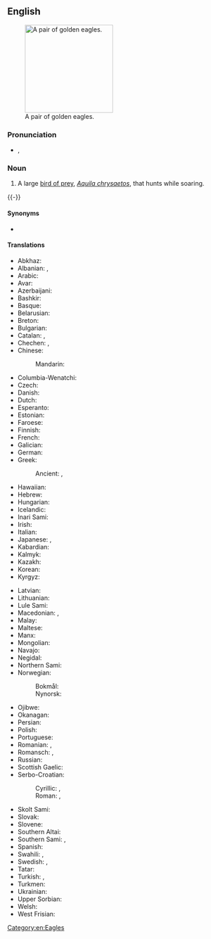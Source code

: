 {{also|golden-eagle}}
==English==
{{wikipedia}}
[[Image:Golden_eagle.jpg|thumb|right|200px|A pair of golden eagles.]]

===Pronunciation===
* {{enPR|gōld'ən ē'gəl}}, {{IPA|en|/ˈɡəʊl.dən ˈiː.ɡəl/}}

===Noun===
{{en-noun}}

# A large [[bird of prey]], ''[[Aquila chrysaetos]]'', that hunts while soaring.
{{-}}

====Synonyms====
* {{l|en|berkut}}

====Translations====
{{trans-top|large bird of prey}}
* Abkhaz: {{t|ab|ахалза́|sc=Cyrl}}
* Albanian: {{t|sq|shqipe mali|f}} {{t|sq|shqiponjë e maleve|f}}, {{t+|sq|larash|m}}
* Arabic: {{t|ar|عُقَاب ذَهَبِيّ|m}}
* Avar: {{t|av|хъвекцӏум}}
* Azerbaijani: {{t|az|berqut}}
* Bashkir: {{t|ba|бөркөт}}
* Basque: {{t|eu|arrano beltz}}
* Belarusian: {{t|be|бе́ркут|m}}
* Breton: {{t|br|erer meur}}
* Bulgarian: {{t|bg|ска́лен о́рел|m}}
* Catalan: {{t|ca|àguila daurada|f}}, {{t|ca|àguila reial|f}}
* Chechen: {{t|ce|цӏокъ-аьрзу}}, {{t|ce|дарта}}
* Chinese:
*: Mandarin: {{t|cmn|金雕|tr=jīndiāo|sc=Hani}}
* Columbia-Wenatchi: {{t|col|məlqnúpš}}
* Czech: {{t+|cs|orel skalní|m}}
* Danish: {{t+|da|kongeørn}}
* Dutch: {{t+|nl|steenarend|m}}
* Esperanto: {{t|eo|reĝa aglo}}
* Estonian: {{t|et|kaljukotkas}}
* Faroese: {{t|fo|kongaørn|f}}
* Finnish: {{t+|fi|maakotka}}
* French: {{t+|fr|aigle royal|m}}
* Galician: {{t+|gl|aguia real|f}}
* German: {{t+|de|Steinadler|m}}
* Greek: {{t|el|χρυσαετός|m}}
*: Ancient: {{t|grc|χρυσάετος|m}}, {{t|grc|χρυσαίετος|m}}
* Hawaiian: {{t|haw|'aeko kula}}
* Hebrew: {{t|he|עיט זהוב|m}}
* Hungarian: {{t|hu|szirti sas}}
* Icelandic: {{t|is|gullörn|m}}
* Inari Sami: {{t|smn|kuáskim}}
* Irish: {{t|ga|iolar fíréan|m}}
* Italian: {{t|it|aquila reale|f}}
* Japanese: {{t+|ja|イヌワシ|tr=inuwashi|sc=Jpan}}, {{t+|ja|犬鷲|tr=いぬわし, inuwashi|sc=Jpan}}
* Kabardian: {{t|kbd|бгъэ}}
* Kalmyk: {{t|xal|бүргд}}
* Kazakh: {{t+|kk|бүркіт}}
* Korean: {{t+|ko|검독수리}}
* Kyrgyz: {{t+|ky|бүркүт}}
{{trans-mid}}
* Latvian: {{t|lv|klinšu ērglis|m}}
* Lithuanian: {{t|lt|kilnusis erelis|m}}
* Lule Sami: {{t|smj|goasskem}}
* Macedonian: {{t|mk|сури орел|m}}, {{t|mk|златен орел|m}}
* Malay: {{t|ms|helang emas|m}}
* Maltese: {{t|mt|ajkla rjali}}
* Manx: {{t|gv|urley buigh|m}}
* Mongolian: {{t|mn|цармын бүргэд}}
* Navajo: {{t|nv|atsátsoh}}
* Negidal: {{t|neg|гусиха̣̄н|tr=gusixạ̄n}}
* Northern Sami: {{t|se|goaskin}}
* Norwegian:
*: Bokmål: {{t|nb|kongeørn|m|f}}
*: Nynorsk: {{t|nn|kongeørn|m|f}}
* Ojibwe: {{t|oj|giniw}}
* Okanagan: {{t|oka|məlqənúps}}
* Persian: {{t|fa|عقاب طلایی|tr=oqâb-e talâyi}}
* Polish: {{t|pl|orzeł przedni|m}}
* Portuguese: {{t+|pt|águia-real|f}}
* Romanian: {{t+|ro|iepurar|m}}, {{t|ro|acvilă-de-munte|f}}
* Romansch: {{t|rm|evla dela pizza|f}}, {{t|rm|evla da la pizza|f}}
* Russian: {{t+|ru|бе́ркут|m}}
* Scottish Gaelic: {{t|gd|iolair-bhuidhe|f}}
* Serbo-Croatian:
*: Cyrillic: {{t|sh|златаш|m}}, {{t|sh|црни орао|m}}
*: Roman: {{t+|sh|zlataš|m}}, {{t+|sh|crni orao|m}}
* Skolt Sami: {{t|sms|kuä´cǩǩem}}
* Slovak: {{t+|sk|orol skalný|m}}
* Slovene: {{t|sl|orel skalni|m}}
* Southern Altai: {{t|alt|мӱркӱт}}
* Southern Sami: {{t|sma|aarhtse}}, {{t|sma|sååjte}}
* Spanish: {{t|es|águila real|f}}
* Swahili: {{t|sw|tai-mfalme}}, {{t|sw|tai wa dhahabu}}
* Swedish: {{t+|sv|kungsörn|c}}, {{t|sv|gullörn|c}}
* Tatar: {{t+|tt|бөркет}}
* Turkish: {{t+|tr|kaya kartalı}}, {{t|tr|altın kartal}}
* Turkmen: {{t+|tk|bürgüt}}
* Ukrainian: {{t+|uk|берку́т|m}}
* Upper Sorbian: {{t|hsb|planinski orel}}
* Welsh: {{t|cy|eryr euraid}}
* West Frisian: {{t|fy|keningsearn}}
{{trans-bottom}}

[[Category:en:Eagles]]